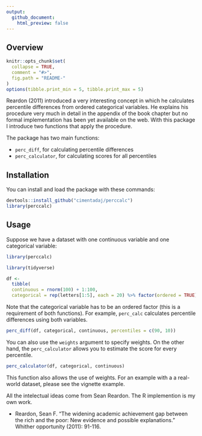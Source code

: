 ```yaml
---
output:
  github_document:
    html_preview: false
---
```


## Overview

```r
knitr::opts_chunk$set(
  collapse = TRUE,
  comment = "#>",
  fig.path = "README-"
)
options(tibble.print_min = 5, tibble.print_max = 5)
```

Reardon (2011) introduced a very interesting concept in which he calculates percentile differences from ordered categorical variables. He explains his procedure very much in detail in the appendix of the book chapter but no formal implementation has been yet available on the web. With this package I introduce two functions that apply the procedure.

The package has two main functions:

* `perc_diff`, for calculating percentile differences
* `perc_calculator`, for calculating scores for all percentiles

## Installation

You can install and load the package with these commands:

```r
devtools::install_github("cimentadaj/perccalc")
library(perccalc)
```


## Usage

Suppose we have a dataset with one continuous variable and one categorical variable:
```r
library(perccalc)
```

```r
library(tidyverse)

df <-
  tibble(
  continuous = rnorm(100) + 1:100,
  categorical = rep(letters[1:5], each = 20) %>% factor(ordered = TRUE))
```

Note that the categorical variable has to be an ordered factor (this is a requirement of both functions). For example, `perc_calc` calculates percentile differences using both variables.

```r
perc_diff(df, categorical, continuous, percentiles = c(90, 10))
```

You can also use the `weights` argument to specify weights. On the other hand, the `perc_calculator` allows you to estimate the score for every percentile.

```r
perc_calculator(df, categorical, continuous)
```

This function also allows the use of weights. For an example with a a real-world dataset, please see the vignette example.

All the intelectual ideas come from Sean Reardon. The R implemention is my own work.

- Reardon, Sean F. "The widening academic achievement gap between the rich and the poor: New evidence and possible explanations." Whither opportunity (2011): 91-116.
